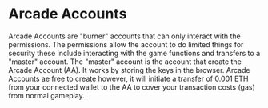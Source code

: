 # Arcade Accounts

Arcade Accounts are "burner" accounts that can only interact with the permissions. The permissions allow the account to do limited things for security these include interacting with the game functions and transfers to a "master" account. The "master" account is the account that create the Arcade Account (AA). It works by storing the keys in the browser.
Arcade Accounts ae free to create however, it will initiate a transfer of 0.001 ETH from your connected wallet to the AA to cover your transaction costs (gas) from normal gameplay.
